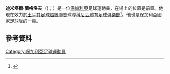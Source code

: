 '''迪米塔爾·蘭格洛夫'''（{{lang-bg|Димитър Рангелов}})；{{bd|1983年|2月9日}}）是一位[[保加利亞|保加利亞]]足球運動員，在場上的位置是前鋒。他現在效力於[[土耳其足球超級聯賽|土耳其足球超級聯賽]]球隊[[科尼亞體育足球俱樂部|科尼亞體育足球俱樂部]]<ref>{{cite web | url = http://www.bvb.de/?%87%ECZ%1B%E7%F4%9C%5El%E0%87%9E | title = Dimitar Rangelov wechselt zum FC Luzern | language = de | publisher = Borussia Dortmund | date = 3 July 2012 | accessdate = 3 July 2012}}</ref>。他也是保加利亞國家足球隊的一員。
==參考資料==
{{Reflist}}

{{DEFAULTSORT: Rangelov, Dimitar}}
[[Category:保加利亞足球運動員|Category:保加利亞足球運動員]]